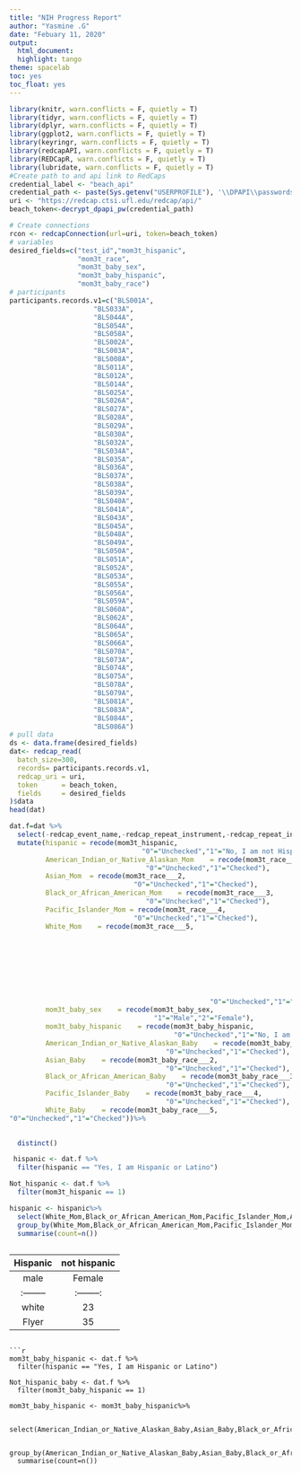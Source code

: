 ```yaml
---
title: "NIH Progress Report"
author: "Yasmine .G"
date: "Febuary 11, 2020"
output:
  html_document:
  highlight: tango
theme: spacelab
toc: yes
toc_float: yes
---
```

  
```r
library(knitr, warn.conflicts = F, quietly = T)
library(tidyr, warn.conflicts = F, quietly = T)
library(dplyr, warn.conflicts = F, quietly = T)
library(ggplot2, warn.conflicts = F, quietly = T)
library(keyringr, warn.conflicts = F, quietly = T)
library(redcapAPI, warn.conflicts = F, quietly = T)
library(REDCapR, warn.conflicts = F, quietly = T)
library(lubridate, warn.conflicts = F, quietly = T)
#Create path to and api link to RedCaps
credential_label <- "beach_api"
credential_path <- paste(Sys.getenv("USERPROFILE"), '\\DPAPI\\passwords\\', Sys.info()["nodename"], '\\', credential_label, '.txt', sep="")
uri <- "https://redcap.ctsi.ufl.edu/redcap/api/"
beach_token<-decrypt_dpapi_pw(credential_path)
```

```r
# Create connections
rcon <- redcapConnection(url=uri, token=beach_token)
# variables
desired_fields=c("test_id","mom3t_hispanic",
                 "mom3t_race",
                 "mom3t_baby_sex",
                 "mom3t_baby_hispanic",
                 "mom3t_baby_race")
# participants
participants.records.v1=c("BLS001A",
                     "BLS033A",
                     "BLS044A",
                     "BLS054A",
                     "BLS058A",
                     "BLS002A",
                     "BLS003A",
                     "BLS008A",
                     "BLS011A",
                     "BLS012A",
                     "BLS014A",
                     "BLS025A",
                     "BLS026A",
                     "BLS027A",
                     "BLS028A",
                     "BLS029A",
                     "BLS030A",
                     "BLS032A",
                     "BLS034A",
                     "BLS035A",
                     "BLS036A",
                     "BLS037A",
                     "BLS038A",
                     "BLS039A",
                     "BLS040A",
                     "BLS041A",
                     "BLS043A",
                     "BLS045A",
                     "BLS048A",
                     "BLS049A",
                     "BLS050A",
                     "BLS051A",
                     "BLS052A",
                     "BLS053A",
                     "BLS055A",
                     "BLS056A",
                     "BLS059A",
                     "BLS060A",
                     "BLS062A",
                     "BLS064A",
                     "BLS065A",
                     "BLS066A",
                     "BLS070A",
                     "BLS073A",
                     "BLS074A",
                     "BLS075A",
                     "BLS078A",
                     "BLS079A",
                     "BLS081A",
                     "BLS083A",
                     "BLS084A",
                     "BLS086A")
# pull data
ds <- data.frame(desired_fields)
dat<- redcap_read(
  batch_size=300,
  records= participants.records.v1,
  redcap_uri = uri, 
  token      = beach_token, 
  fields     = desired_fields
)$data
head(dat)

dat.f=dat %>%
  select(-redcap_event_name,-redcap_repeat_instrument,-redcap_repeat_instance) %>%
  mutate(hispanic = recode(mom3t_hispanic, 
                                 "0"="Unchecked","1"="No, I am not Hispanic or Latino","2"="Yes, I am Hispanic or Latino"),
         American_Indian_or_Native_Alaskan_Mom    = recode(mom3t_race___1, 
                                  "0"="Unchecked","1"="Checked"),
         Asian_Mom  = recode(mom3t_race___2,
                               "0"="Unchecked","1"="Checked"),
         Black_or_African_American_Mom    = recode(mom3t_race___3, 
                                  "0"="Unchecked","1"="Checked"),
         Pacific_Islander_Mom = recode(mom3t_race___4, 
                               "0"="Unchecked","1"="Checked"),
         White_Mom    = recode(mom3t_race___5, 
               
                               
                               
                               
                               
                               
                               
                               
                                                  "0"="Unchecked","1"="Checked"),
         mom3t_baby_sex    = recode(mom3t_baby_sex, 
                                    "1"="Male","2"="Female"),
         mom3t_baby_hispanic    = recode(mom3t_baby_hispanic, 
                                         "0"="Unchecked","1"="No, I am not Hispanic or Latino","2"="Yes, I am Hispanic or Latino"),
         American_Indian_or_Native_Alaskan_Baby    = recode(mom3t_baby_race___1,
                                       "0"="Unchecked","1"="Checked"),
         Asian_Baby    = recode(mom3t_baby_race___2, 
                                       "0"="Unchecked","1"="Checked"),
         Black_or_African_American_Baby    = recode(mom3t_baby_race___3, 
                                       "0"="Unchecked","1"="Checked"),
         Pacific_Islander_Baby    = recode(mom3t_baby_race___4, 
                                       "0"="Unchecked","1"="Checked"),
         White_Baby    = recode(mom3t_baby_race___5, 
"0"="Unchecked","1"="Checked"))%>%

  
  distinct()
```



```r

 hispanic <- dat.f %>%
  filter(hispanic == "Yes, I am Hispanic or Latino")

Not_hispanic <- dat.f %>%
  filter(mom3t_hispanic == 1)

hispanic <- hispanic%>%
  select(White_Mom,Black_or_African_American_Mom,Pacific_Islander_Mom,Asian_Mom,American_Indian_or_Native_Alaskan_Mom)%>%
  group_by(White_Mom,Black_or_African_American_Mom,Pacific_Islander_Mom,Asian_Mom,American_Indian_or_Native_Alaskan_Mom)%>%
  summarise(count=n())



```

|         Hispanic             |        not hispanic        |
|:----------------------------:|:--------------------------:|
|    male |        Female      |   male    |    Female      |
|:--------|:--------:|:-------:|:--------:|:-------:|------:|
|white    |     23   |   15    |  0.52    |   0.29  |  0.59 |
|Flyer    |     35   |   22    |  0.63    |   0.29  |  0.59 |
```  

```r
mom3t_baby_hispanic <- dat.f %>%
  filter(hispanic == "Yes, I am Hispanic or Latino")

Not_hispanic_baby <- dat.f %>%
  filter(mom3t_baby_hispanic == 1)

mom3t_baby_hispanic <- mom3t_baby_hispanic%>%
  
  select(American_Indian_or_Native_Alaskan_Baby,Asian_Baby,Black_or_African_American_Baby,Pacific_Islander_Baby,White_Baby)%>%
 
   group_by(American_Indian_or_Native_Alaskan_Baby,Asian_Baby,Black_or_African_American_Baby,Pacific_Islander_Baby,White_Baby)%>%
  summarise(count=n())
```
